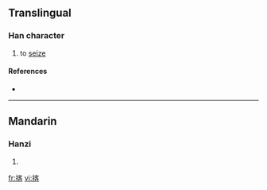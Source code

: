 ==Translingual==

===Han character===
{{Han char|rn=64|rad=手|as=09|sn=12|four=|canj=手十竹口 (QJHR)}}

# to [[seize]]

====References====
* {{Han ref|kx=0443.090|dkj=12367|dj=0794.090|hdz=31924.100|uh=63E2|ud=25570}}

----

==Mandarin==

===Hanzi===
{{cmn-hanzi|pin=[[kè]] ([[ke4]])|wg=k'o<sup>4</sup>}}

# {{defn|Mandarin}}

[[fr:揢]]
[[vi:揢]]